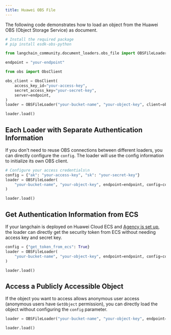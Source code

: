 ```yaml
---
title: Huawei OBS File
---
```


The following code demonstrates how to load an object from the Huawei OBS (Object Storage Service) as document.


```python
# Install the required package
# pip install esdk-obs-python
```


```python
from langchain_community.document_loaders.obs_file import OBSFileLoader
```


```python
endpoint = "your-endpoint"
```


```python
from obs import ObsClient

obs_client = ObsClient(
    access_key_id="your-access-key",
    secret_access_key="your-secret-key",
    server=endpoint,
)
loader = OBSFileLoader("your-bucket-name", "your-object-key", client=obs_client)
```


```python
loader.load()
```

## Each Loader with Separate Authentication Information
If you don't need to reuse OBS connections between different loaders, you can directly configure the `config`. The loader will use the config information to initialize its own OBS client.


```python
# Configure your access credentials\n
config = {"ak": "your-access-key", "sk": "your-secret-key"}
loader = OBSFileLoader(
    "your-bucket-name", "your-object-key", endpoint=endpoint, config=config
)
```


```python
loader.load()
```

## Get Authentication Information from ECS
If your langchain is deployed on Huawei Cloud ECS and [Agency is set up](https://support.huaweicloud.com/intl/en-us/usermanual-ecs/ecs_03_0166.html#section7), the loader can directly get the security token from ECS without needing access key and secret key. 


```python
config = {"get_token_from_ecs": True}
loader = OBSFileLoader(
    "your-bucket-name", "your-object-key", endpoint=endpoint, config=config
)
```


```python
loader.load()
```

## Access a Publicly Accessible Object
If the object you want to access allows anonymous user access (anonymous users have `GetObject` permission), you can directly load the object without configuring the `config` parameter.


```python
loader = OBSFileLoader("your-bucket-name", "your-object-key", endpoint=endpoint)
```


```python
loader.load()
```
